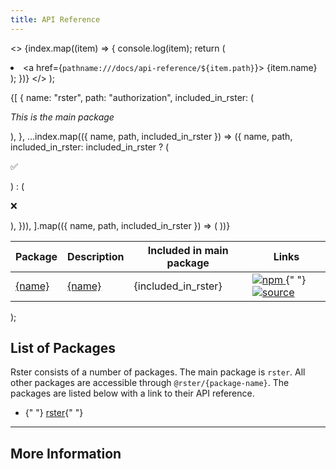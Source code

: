 ```yaml
---
title: API Reference
---
```



  <>
    {index.map((item) => {
      console.log(item);
      return (
        <li>
          <a href={`pathname:///docs/api-reference/${item.path}`}>
            {item.name}
          </a>
        </li>
      );
    })}
  </>
);

  <table>
    <thead>
      <tr>
        <th>Package</th>
        <th>Description</th>
        <th>Included in main package</th>
        <th>Links</th>
      </tr>
    </thead>
    <tbody>
      {[
        {
          name: "rster",
          path: "authorization",
          included_in_rster: (
            <p style={{ textAlign: "center", margin: 0 }}>
              <i>This is the main package</i>
            </p>
          ),
        },
        ...index.map(({ name, path, included_in_rster }) => ({
          name,
          path,
          included_in_rster: included_in_rster ? (
            <p style={{ textAlign: "center", margin: 0 }}>✅</p>
          ) : (
            <p style={{ textAlign: "center", margin: 0 }}>❌</p>
          ),
        })),
      ].map(({ name, path, included_in_rster }) => (
        <tr>
          <td>
            <a href={`pathname:///docs/api-reference/${path}`}>{name}</a>
          </td>
          <td>
            <a href={`pathname:///docs/api-reference/${path}`}>{name}</a>
          </td>
          <td>{included_in_rster}</td>
          <td>
            <a href={`pathname:///docs/api-reference/${path}`}>
              <img
                src="https://img.shields.io/badge/npm-red?style=flat-square&logo=npm"
                alt="npm"
              />
            </a>{" "}
            <a href={`pathname:///docs/api-reference/${path}`}>
              <img
                src="https://img.shields.io/badge/source-black?style=flat-square&logo=github"
                alt="source"
              />
            </a>
          </td>
        </tr>
      ))}
    </tbody>
  </table>
);

## List of Packages

Rster consists of a number of packages. The main package is `rster`. All other packages are accessible through `@rster/{package-name}`. The packages are listed below with a link to their API reference.

<ul>
  <li>
    {" "}
    <a href="pathname:///docs/api-reference/rster">rster</a>{" "}
  </li>
  <PackageList index={ReferenceIndex} />
</ul>

---

## More Information

<PackageTable index={ReferenceIndex} />
